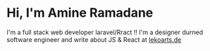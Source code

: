 # Hi, I'm Amine Ramadane
I'm a full stack web developer laravel/Rract !!
I'm a designer durned software engineer and write about JS & React at [lekoarts.de](https://www.lekoarts.de?utm_source=cara&utm_medium=Starter)
